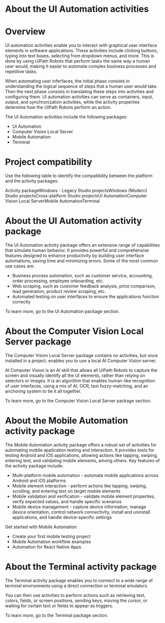 ﻿# About the UI Automation activities

# Overview

UI automation activities enable you to interact with graphical user interface elements in
                software applications. These activities include clicking buttons, typing into text
                boxes, selecting from dropdown menus, and more. This is done by using UiPath Robots
                that perform tasks the same way a human user would, making it easier to automate
                complex business processes and repetitive tasks.

When automating user inferfaces, the initial phase consists in understanding the
                logical sequence of steps that a human user would take. Then the next phase consists
                in translating these steps into activities and configuring them. UI automation
                activities can serve as containers, input, output, and synchronization activities,
                while the activity properties determine how the UiPath Robots perform an action.

The UI Automation activities include the following packages:

* UI Automation
* Computer Vision Local Server
* Mobile Automation
* Terminal

# Project compatibility

Use the following table to identify the compatibility between the platform and the activity
                packages:

Activity packageWindows - Legacy Studio projectsWindows (Modern) Studio projectsCross-platform Studio projectsUI AutomationComputer Vision Local ServerMobile AutomationTerminal

# About the UI Automation activity package

The UI Automation activity package offers an extensive range of capabilities that
            simulate human behavior. It provides powerful and comprehensive features designed to
            enhance productivity by building user interface automations, saving time and
            minimizing errors. Some of the most common use cases are:

* Business process automation, such as customer service, accounting, order processing, employee onboarding, etc.
* Web scraping, such as customer feedback analysis, price comparison, lead generation, product review scraping, etc.
* Automated testing on user interfaces to ensure the applications function correctly

To learn more, go to the UI Automation package section.

# About the Computer Vision Local Server package

The Computer Vision Local Server package contains no activities, but once installed in
                a project, enables you to use a local AI Computer Vision server.

AI Computer Vision is an AI skill that allows all UiPath Robots to capture the screen
                and visually identify all the UI elements, rather than relying on selectors or
                images. It is an algorithm that enables human-like recognition of user interfaces,
                using a mix of AI, OCR, text fuzzy-matching, and an anchoring system to tie it all
                together.

To learn more, go to the Computer Vision Local Server package section.

# About the Mobile Automation activity package

The Mobile Automation activity package offers a robust set of activities for
                automating mobile application testing and interaction. It provides tools for testing
                Android and iOS applications, allowing actions like tapping, swiping, entering text,
                and validating mobile elements, among others. Key features of the activity package
                include:

* Multi-platform mobile automation - automate mobile applications across Android and iOS platforms
* Mobile element interaction - perform actions like tapping, swiping, scrolling, and entering text on target mobile elements
* Mobile validation and verification - validate mobile element properties, verify expected values, and handle specific scenarios
* Mobile device management - capture device information, manage device orientation, control network connectivity, install and uninstall applications, and handle device-specific settings

Get started with Mobile Automation

* Create your first mobile testing project
* Mobile Automation workflow examples
* Automation for React Native Apps

# About the Terminal activity package

The Terminal activity package enables you to connect to a wide range of terminal
                environments using a direct connection or terminal emulators.

You can then use activities to perform actions such as retrieving text, colors,
                fields, or screen positions, sending keys, moving the cursor, or waiting for certain
                text or fields to appear as triggers.

To learn more, go to the Terminal package section.
